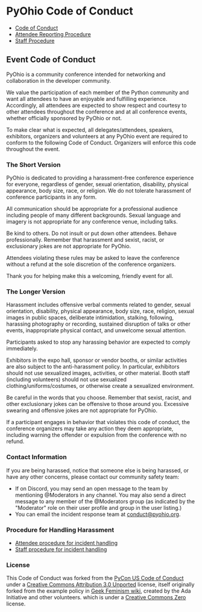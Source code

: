 <Seo title="PyOhio Code of Conduct" />

# PyOhio Code of Conduct

- [Code of Conduct](/about/code-of-conduct)
- [Attendee Reporting Procedure](/about/code-of-conduct/reporting-procedure)
- [Staff Procedure](/about/code-of-conduct/staff-procedure)

## Event Code of Conduct

PyOhio is a community conference intended for networking and collaboration in the developer community.

We value the participation of each member of the Python community and want all attendees to have an enjoyable and fulfilling experience. Accordingly, all attendees are expected to show respect and courtesy to other attendees throughout the conference and at all conference events, whether officially sponsored by PyOhio or not.

To make clear what is expected, all delegates/attendees, speakers, exhibitors, organizers and volunteers at any PyOhio event are required to conform to the following Code of Conduct. Organizers will enforce this code throughout the event.

### The Short Version

PyOhio is dedicated to providing a harassment-free conference experience for everyone, regardless of gender, sexual orientation, disability, physical appearance, body size, race, or religion. We do not tolerate harassment of conference participants in any form.

All communication should be appropriate for a professional audience including people of many different backgrounds. Sexual language and imagery is not appropriate for any conference venue, including talks.

Be kind to others. Do not insult or put down other attendees. Behave professionally. Remember that harassment and sexist, racist, or exclusionary jokes are not appropriate for PyOhio.

Attendees violating these rules may be asked to leave the conference without a refund at the sole discretion of the conference organizers.

Thank you for helping make this a welcoming, friendly event for all.

### The Longer Version

Harassment includes offensive verbal comments related to gender, sexual orientation, disability, physical appearance, body size, race, religion, sexual images in public spaces, deliberate intimidation, stalking, following, harassing photography or recording, sustained disruption of talks or other events, inappropriate physical contact, and unwelcome sexual attention.

Participants asked to stop any harassing behavior are expected to comply immediately.

Exhibitors in the expo hall, sponsor or vendor booths, or similar activities are also subject to the anti-harassment policy. In particular, exhibitors should not use sexualized images, activities, or other material. Booth staff (including volunteers) should not use sexualized clothing/uniforms/costumes, or otherwise create a sexualized environment.

Be careful in the words that you choose. Remember that sexist, racist, and other exclusionary jokes can be offensive to those around you. Excessive swearing and offensive jokes are not appropriate for PyOhio.

If a participant engages in behavior that violates this code of conduct, the conference organizers may take any action they deem appropriate, including warning the offender or expulsion from the conference with no refund.

### Contact Information

If you are being harassed, notice that someone else is being harassed, or have any other concerns, please contact our community safety team:

- If on Discord, you may send an open message to the team by mentioning @Moderators in any channel. You may also send a direct message to any member of the @Moderators group (as indicated by the "Moderator" role on their user profile and group in the user listing.)
- You can email the incident response team at [conduct@pyohio.org](mailto:conduct@pyohio.org).

### Procedure for Handling Harassment

- [Attendee procedure for incident handling](reporting-procedure)
- [Staff procedure for incident handling](staff-procedure)

### License

This Code of Conduct was forked from the [PyCon US Code of Conduct](https://github.com/python/pycon-code-of-conduct) under a [Creative Commons Attribution 3.0 Unported](http://creativecommons.org/licenses/by/3.0/) license, itself originally forked from the example policy in [Geek Feminism wiki](http://geekfeminism.wikia.com/wiki/Conference_anti-harassment/Policy), created by the Ada Initiative and other volunteers. which is under a [Creative Commons Zero](https://creativecommons.org/publicdomain/zero/1.0/) license.

